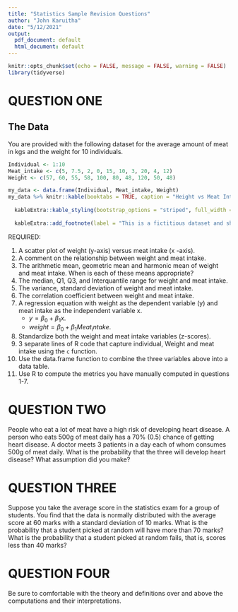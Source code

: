 ```yaml
---
title: "Statistics Sample Revision Questions"
author: "John Karuitha"
date: "5/12/2021"
output:
  pdf_document: default
  html_document: default
---
```


```r
knitr::opts_chunk$set(echo = FALSE, message = FALSE, warning = FALSE)
library(tidyverse)
```

# **QUESTION ONE**
## The Data

You are provided with the following dataset for the average amount of meat in kgs and the weight for 10 individuals. 

```r
Individual <- 1:10
Meat_intake <- c(5, 7.5, 2, 0, 15, 10, 3, 20, 4, 12)
Weight <- c(57, 60, 55, 58, 100, 80, 48, 120, 50, 48)

my_data <- data.frame(Individual, Meat_intake, Weight)
my_data %>% knitr::kable(booktabs = TRUE, caption = "Height vs Meat Intake for 10 Individuals") %>% 
  
  kableExtra::kable_styling(bootstrap_options = "striped", full_width = FALSE) %>% 
  
  kableExtra::add_footnote(label = "This is a fictitious dataset and should not be taken as medical proof", notation = "symbol")
```

REQUIRED: 

1. A scatter plot of weight (y-axis) versus meat intake (x -axis). 
2. A comment on the relationship between weight and meat intake. 
3. The arithmetic mean, geometric mean and harmonic mean of weight and meat intake. When is each of these means appropriate?
3. The median, Q1, Q3, and Interquantile range for weight and meat intake. 
4. The variance, standard deviation of weight and meat intake.
3. The correlation coefficient between weight and meat intake. 
4. A regression equation with weight as the dependent variable (y) and meat intake as the independent variable x. 
    - $y = \beta_{0} + \beta_{1}x$. 
    - $weight = \beta_{0} + \beta_{1}Meat_intake$. 
4. Standardize both the weight and meat intake variables (z-scores). 
3. 3 separate lines of R code that capture individual, Weight and meat intake using the `c` function. 
4. Use the data.frame function to combine the three variables above into a data table. 
5. Use R to compute the metrics you have manually computed in questions 1-7. 

# **QUESTION TWO**
People who eat a lot of meat have a high risk of developing heart disease. A person who eats 500g of meat daily has a 70% (0.5) chance of getting heart disease. A doctor meets 3 patients in a day each of whom consumes 500g of meat daily. What is the probability that the three will develop heart disease? What assumption did you make?

# **QUESTION THREE**
Suppose you take the average score in the statistics exam for a group of students. You find that the data is normally distributed with the average score at 60 marks with a standard deviation of 10 marks. What is the probability that a student picked at random will have more than 70 marks? What is the probability that a student picked at random fails, that is, scores less than 40 marks?

# **QUESTION FOUR**
Be sure to comfortable with the theory and definitions over and above the computations and their interpretations. 